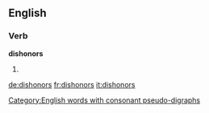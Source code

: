 ==English==

===Verb===
'''dishonors'''

# {{en-third-person singular of|dishonor}}

[[Category:English words with consonant pseudo-digraphs]]

[[de:dishonors]]
[[fr:dishonors]]
[[it:dishonors]]